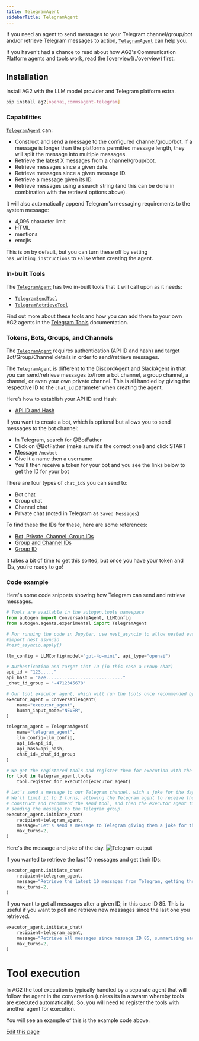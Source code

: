 ```yaml
---
title: TelegramAgent
sidebarTitle: TelegramAgent
---
```


If you need an agent to send messages to your Telegram channel/group/bot and/or retrieve Telegram messages to action, [`TelegramAgent`](/docs/api-reference/autogen/agents/experimental/TelegramAgent) can help you.

<Tip>
If you haven't had a chance to read about how AG2's Communication Platform agents and tools work, read the [overview](./overview) first.
</Tip>

## Installation

Install AG2 with the LLM model provider and Telegram platform extra.

```bash
pip install ag2[openai,commsagent-telegram]
```

### Capabilities

[`TelegramAgent`](/docs/api-reference/autogen/agents/experimental/TelegramAgent) can:
- Construct and send a message to the configured channel/group/bot. If a message is longer than the platforms permitted message length, they will split the message into multiple messages.
- Retrieve the latest X messages from a channel/group/bot.
- Retrieve messages since a given date.
- Retrieve messages since a given message ID.
- Retrieve a message given its ID.
- Retrieve messages using a search string (and this can be done in combination with the retrieval options above).

It will also automatically append Telegram's messaging requirements to the system message:

- 4,096 character limit
- HTML
- mentions
- emojis

This is on by default, but you can turn these off by setting `has_writing_instructions` to `False` when creating the agent.

### In-built Tools

The [`TelegramAgent`](/docs/api-reference/autogen/agents/experimental/TelegramAgent) has two in-built tools that it will call upon as it needs:

- [`TelegramSendTool`](/docs/api-reference/autogen/tools/experimental/TelegramSendTool)
- [`TelegramRetrieveTool`](/docs/api-reference/autogen/tools/experimental/TelegramRetrieveTool)

Find out more about these tools and how you can add them to your own AG2 agents in the [Telegram Tools](/docs/user-guide/reference-tools/communication-platforms/telegram) documentation.

### Tokens, Bots, Groups, and Channels

The [`TelegramAgent`](/docs/api-reference/autogen/agents/experimental/TelegramAgent) requires authentication (API ID and hash) and target Bot/Group/Channel details in order to send/retrieve messages.

The [`TelegramAgent`](/docs/api-reference/autogen/agents/experimental/TelegramAgent) is different to the DiscordAgent and SlackAgent in that you can send/retrieve messages to/from a bot channel, a group channel, a channel, or even your own private channel. This is all handled by giving the respective ID to the `chat_id` parameter when creating the agent.

Here’s how to establish your API ID and Hash:

- [API ID and Hash](https://docs.telethon.dev/en/stable/basic/signing-in.html)

If you want to create a bot, which is optional but allows you to send messages to the bot channel:

- In Telegram, search for @BotFather
- Click on @BotFather (make sure it's the correct one!) and click START
- Message `/newbot`
- Give it a name then a username
- You'll then receive a token for your bot and you see the links below to get the ID for your bot

There are four types of `chat_id`s you can send to:

- Bot chat
- Group chat
- Channel chat
- Private chat (noted in Telegram as `Saved Messages`)

To find these the IDs for these, here are some references:

- [Bot, Private, Channel, Group IDs](https://gist.github.com/nafiesl/4ad622f344cd1dc3bb1ecbe468ff9f8a)
- [Group and Channel IDs](https://docs.b2core.b2broker.com/how-to-articles/manage-communication-platforms/how-to-get-telegram-chat-group-and-channel-identifiers)
- [Group ID](https://stackoverflow.com/questions/32423837/telegram-bot-how-to-get-a-group-chat-id)

It takes a bit of time to get this sorted, but once you have your token and IDs, you’re ready to go!

### Code example

Here's some code snippets showing how Telegram can send and retrieve messages.

```python
# Tools are available in the autogen.tools namespace
from autogen import ConversableAgent, LLMConfig
from autogen.agents.experimental import TelegramAgent

# For running the code in Jupyter, use nest_asyncio to allow nested event loops
#import nest_asyncio
#nest_asyncio.apply()

llm_config = LLMConfig(model="gpt-4o-mini", api_type="openai")

# Authentication and target Chat ID (in this case a Group chat)
api_id = "123....."
api_hash = "a2e............................."
_chat_id_group = "-4712345678"

# Our tool executor agent, which will run the tools once recommended by the telegram_agent, no LLM required
executor_agent = ConversableAgent(
    name="executor_agent",
    human_input_mode="NEVER",
)

telegram_agent = TelegramAgent(
    name="telegram_agent",
    llm_config=llm_config,
    api_id=api_id,
    api_hash=api_hash,
    chat_id=_chat_id_group
)

# We get the registered tools and register them for execution with the tool executor
for tool in telegram_agent.tools
    tool.register_for_execution(executor_agent)

# Let’s send a message to our Telegram channel, with a joke for the day.
# We’ll limit it to 2 turns, allowing the Telegram agent to receive the request,
# construct and recommend the send tool, and then the executor agent to execute the tool,
# sending the message to the Telegram group.
executor_agent.initiate_chat(
    recipient=telegram_agent,
    message="Let's send a message to Telegram giving them a joke for the day about AI agentic frameworks",
    max_turns=2,
)
```

Here's the message and joke of the day.
![Telegram output](../assets/commsplatforms_telegram_sentmsg.png)

If you wanted to retrieve the last 10 messages and get their IDs:
```python
executor_agent.initiate_chat(
    recipient=telegram_agent,
    message="Retrieve the latest 10 messages from Telegram, getting the IDs and a one sentence summary of each.",
    max_turns=2,
)
```

If you want to get all messages after a given ID, in this case ID 85. This is useful if you want to poll and retrieve new messages since the last one you retrieved.

```python
executor_agent.initiate_chat(
    recipient=telegram_agent,
    message="Retrieve all messages since message ID 85, summarising each.",
    max_turns=2,
)
```

# Tool execution

In AG2 the tool execution is typically handled by a separate agent that will follow the agent in the conversation (unless its in a swarm whereby tools are executed automatically). So, you will need to register the tools with another agent for execution.

You will see an example of this is the example code above.

<div className="edit-url-container">
    <a className="edit-url" href="https://github.com/ag2ai/ag2/edit/main/website/docs/user-guide/reference-agents/communication-platforms/telegramagent.mdx" target='_blank'><Icon icon="pen" iconType="solid" size="13px"/> Edit this page</a>
</div>
